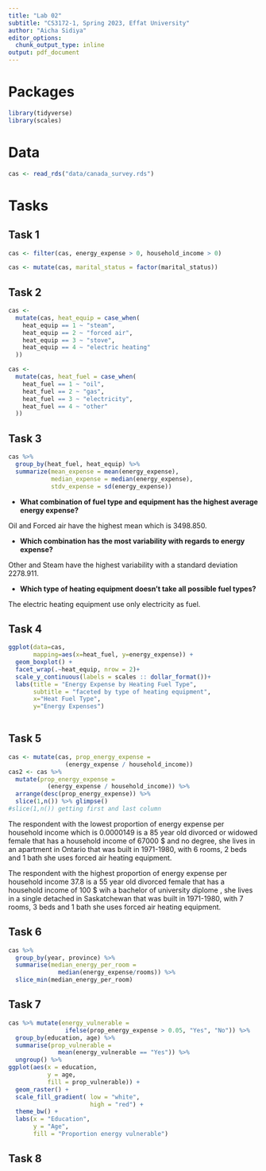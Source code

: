 ---
title: "Lab 02"
subtitle: "CS3172-1, Spring 2023, Effat University"
author: "Aicha Sidiya"
editor_options: 
  chunk_output_type: inline
output: pdf_document
---

# Packages

```{r load-packages, message = FALSE, warning = FALSE}
library(tidyverse) 
library(scales)
``` 

# Data

```{r read-in-data, message = FALSE}
cas <- read_rds("data/canada_survey.rds")
```

# Tasks

## Task 1

```{r}
cas <- filter(cas, energy_expense > 0, household_income > 0)
```

```{r}
cas <- mutate(cas, marital_status = factor(marital_status))
```

## Task 2

```{r}
cas <-
  mutate(cas, heat_equip = case_when(
    heat_equip == 1 ~ "steam",
    heat_equip == 2 ~ "forced air",
    heat_equip == 3 ~ "stove",
    heat_equip == 4 ~ "electric heating"
  ))

```

```{r}
cas <-
  mutate(cas, heat_fuel = case_when(
    heat_fuel == 1 ~ "oil",
    heat_fuel == 2 ~ "gas",
    heat_fuel == 3 ~ "electricity",
    heat_fuel == 4 ~ "other"
  ))

```

## Task 3

```{r}
cas %>% 
  group_by(heat_fuel, heat_equip) %>% 
  summarize(mean_expense = mean(energy_expense), 
            median_expense = median(energy_expense),
            stdv_expense = sd(energy_expense))
```

* **What combination of fuel type and equipment has the highest average energy expense?**

Oil and Forced air have the highest mean which is 3498.850. 

* **Which combination has the most variability with regards to energy expense?**

Other	and Steam have the highest variability with a standard deviation 2278.911.

*	**Which type of heating equipment doesn’t take all possible fuel types?**

The electric heating equipment use only electricity as fuel. 


## Task 4

```{r}
ggplot(data=cas, 
       mapping=aes(x=heat_fuel, y=energy_expense)) + 
  geom_boxplot() +
  facet_wrap(.~heat_equip, nrow = 2)+
  scale_y_continuous(labels = scales :: dollar_format())+
  labs(title = "Energy Expense by Heating Fuel Type",
       subtitle = "faceted by type of heating equipment", 
       x="Heat Fuel Type", 
       y="Energy Expenses") 
  
```

## Task 5

```{r}
cas <- mutate(cas, prop_energy_expense = 
                (energy_expense / household_income))
cas2 <- cas %>% 
  mutate(prop_energy_expense = 
           (energy_expense / household_income)) %>%
  arrange(desc(prop_energy_expense)) %>%
  slice(1,n()) %>% glimpse()
#slice(1,n()) getting first and last column
```
The respondent with the lowest proportion of energy expense per household income which is 0.0000149 is a 85 year old divorced or widowed female that has a household income of 67000 $ and no degree, she lives in an apartment in Ontario that was built in 1971-1980, with 6 rooms, 2 beds and 1 bath she uses forced air heating equipment.  

The respondent with the highest proportion of energy expense per household income 37.8 is a 55 year old divorced female that has a household income of 100 $ wih a bachelor of university diplome , she lives in a single detached in Saskatchewan that was built in 1971-1980, with 7 rooms, 3 beds and 1 bath she uses forced air heating equipment. 

## Task 6

```{r message=FALSE}
cas %>% 
  group_by(year, province) %>% 
  summarise(median_energy_per_room = 
              median(energy_expense/rooms)) %>%
  slice_min(median_energy_per_room)
```

## Task 7

```{r fig.width=7, fig.height=6, message=FALSE}
cas %>% mutate(energy_vulnerable = 
                ifelse(prop_energy_expense > 0.05, "Yes", "No")) %>%
  group_by(education, age) %>%
  summarise(prop_vulnerable = 
              mean(energy_vulnerable == "Yes")) %>%
  ungroup() %>%
ggplot(aes(x = education, 
           y = age, 
           fill = prop_vulnerable)) +
  geom_raster() +
  scale_fill_gradient( low = "white", 
                       high = "red") +
  theme_bw() +
  labs(x = "Education", 
       y = "Age", 
       fill = "Proportion energy vulnerable")
```

## Task 8

